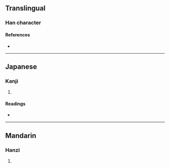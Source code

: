 {{character info/new}}
==Translingual==

===Han character===
{{Han char|rn=15|rad=冫|as=06|sn=8|four=38161|canj=IMOMR|ids=⿰冫合}}

====References====
* {{Han ref|kx=0132.170|dkj=01639|dj=0296.060|hdz=10297.100|uh=51BE|ud=20926|bh=CBCF|bd=52175}}

----

==Japanese==

===Kanji===
{{ja-kanji|grade=|rs=冫06}}

# {{defn|lang=ja|sort=冫06}}

====Readings====
* {{ja-readings|on=[[きょう]] (kyō)|kun=[[やわらぐ]] (yawaragu)}}

----

==Mandarin==

===Hanzi===
{{cmn-hanzi|pin=[[qià]] ([[qia4]])|wg=ch'ia<sup>4</sup>}}

# {{defn|lang=cmn|sort=冫06}}